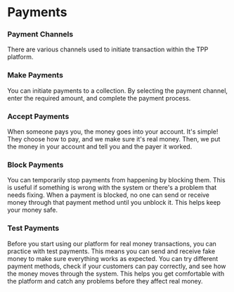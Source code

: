 # Payments

### Payment Channels

There are various channels used to initiate transaction within the TPP platform.

### Make Payments

You can initiate payments to a collection. By selecting the payment channel, enter the required amount, and complete the payment process.

### Accept Payments

When someone pays you, the money goes into your account. It's simple! They choose how to pay, and we make sure it's real money. Then, we put the money in your account and tell you and the payer it worked.

### Block Payments

You can temporarily stop payments from happening by blocking them. This is useful if something is wrong with the system or there's a problem that needs fixing. When a payment is blocked, no one can send or receive money through that payment method until you unblock it. This helps keep your money safe.

### Test Payments

Before you start using our platform for real money transactions, you can practice with test payments. This means you can send and receive fake money to make sure everything works as expected. You can try different payment methods, check if your customers can pay correctly, and see how the money moves through the system. This helps you get comfortable with the platform and catch any problems before they affect real money.
